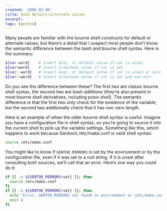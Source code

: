 ```yaml
---
created: '2006-02-08'
title: bash default/alternate values
excerpt:
tags: [gentoo]
---
```


Many people are familiar with the bourne shell constructs for default or
alternate values, but there’s a detail that I suspect most people don’t know:
the semantic difference between the bash and bourne shell syntax. Here is the
summary:

```bash
${var-word}    # insert $var, or default value if var is unset
${var+word}    # insert alternate value if var is set
${var:-word}   # insert $var, or default value if var is unset or null
${var:+word}   # insert alternate value if var is set and non-null
```

Do you see the difference between these? The first two are classic bourne shell
syntax, the second two are bash additions (they’re also present in most bourne
shell derivatives, including posix shell). The semantic difference is that the
first two only check for the existence of the variable, but the second two
additionally check that it has non-zero length.

Here is an example of when the older bourne shell syntax is useful. Imagine you
have a configuration file in shell syntax, so you’re going to source it into the
current shell to pick up the variable settings. Something like this, which
happens to work because Gentoo’s /etc/make.conf is valid shell syntax:

```bash
source /etc/make.conf
```

You might like to know if `GENTOO_MIRRORS` is set by the environment or by the
configuration file, even if it was set to a null string. If it is unset after
consulting both sources, we’ll call that an error. Here’s one way you could do
it:

```bash
if [[ -z ${GENTOO_MIRRORS+set} ]]; then
  source /etc/make.conf
fi
if [[ -z ${GENTOO_MIRRORS+set} ]]; then
  echo "Error: GENTOO_MIRRORS not found in environment or /etc/make.conf" >&2
  exit 1
fi
```
